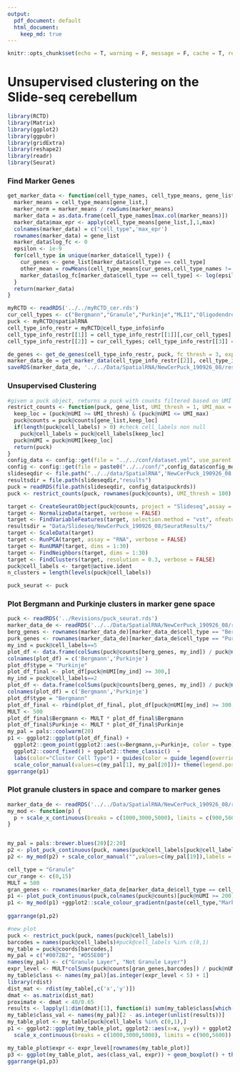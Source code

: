 ```yaml
---
output:  
  pdf_document: default
  html_document:
    keep_md: true
---
```


```r
knitr::opts_chunk$set(echo = T, warning = F, message = F, cache = T, results = 'hide')
```

# Unsupervised clustering on the Slide-seq cerebellum

```r
library(RCTD)
library(Matrix)
library(ggplot2)
library(ggpubr)
library(gridExtra)
library(reshape2)
library(readr)
library(Seurat)
```

### Find Marker Genes

```r

get_marker_data <- function(cell_type_names, cell_type_means, gene_list) {
  marker_means = cell_type_means[gene_list,]
  marker_norm = marker_means / rowSums(marker_means)
  marker_data = as.data.frame(cell_type_names[max.col(marker_means)])
  marker_data$max_epr <- apply(cell_type_means[gene_list,],1,max)
  colnames(marker_data) = c("cell_type",'max_epr')
  rownames(marker_data) = gene_list
  marker_data$log_fc <- 0
  epsilon <- 1e-9
  for(cell_type in unique(marker_data$cell_type)) {
    cur_genes <- gene_list[marker_data$cell_type == cell_type]
    other_mean = rowMeans(cell_type_means[cur_genes,cell_type_names != cell_type])
    marker_data$log_fc[marker_data$cell_type == cell_type] <- log(epsilon + cell_type_means[cur_genes,cell_type]) - log(epsilon + other_mean)
  }
  return(marker_data)
}

myRCTD <- readRDS('../../myRCTD_cer.rds')
cur_cell_types <- c("Bergmann","Granule","Purkinje","MLI1","Oligodendrocytes")
puck <- myRCTD@spatialRNA
cell_type_info_restr = myRCTD@cell_type_info$info
cell_type_info_restr[[1]] = cell_type_info_restr[[1]][,cur_cell_types]
cell_type_info_restr[[2]] = cur_cell_types; cell_type_info_restr[[3]] = length(cur_cell_types)

de_genes <- get_de_genes(cell_type_info_restr, puck, fc_thresh = 3, expr_thresh = .0001, MIN_OBS = 3)
marker_data_de = get_marker_data(cell_type_info_restr[[2]], cell_type_info_restr[[1]], de_genes)
saveRDS(marker_data_de, '../../Data/SpatialRNA/NewCerPuck_190926_08/results/marker_data_de_standard.RDS')
```

### Unsupervised Clustering

```r
#given a puck object, returns a puck with counts filtered based on UMI threshold and gene list
restrict_counts <- function(puck, gene_list, UMI_thresh = 1, UMI_max = 20000) {
  keep_loc = (puck@nUMI >= UMI_thresh) & (puck@nUMI <= UMI_max)
  puck@counts = puck@counts[gene_list,keep_loc]
  if(length(puck@cell_labels) > 0) #check cell_labels non null
    puck@cell_labels = puck@cell_labels[keep_loc]
  puck@nUMI = puck@nUMI[keep_loc]
  return(puck)
}
config_data <- config::get(file = "../../conf/dataset.yml", use_parent = FALSE)
config <- config::get(file = paste0("../../conf/",config_data$config_mode,".yml"), use_parent = FALSE)
slideseqdir <- file.path("../../data/SpatialRNA",'NewCerPuck_190926_08')
resultsdir = file.path(slideseqdir,"results")
puck = readRDS(file.path(slideseqdir, config_data$puckrds))
puck <- restrict_counts(puck, rownames(puck@counts), UMI_thresh = 100)

target <- CreateSeuratObject(puck@counts, project = "Slideseq",assay = "RNA",min.cells = 0,min.features = 0,names.field = 1,names.delim = "_",meta.data = NULL)
target <- NormalizeData(target, verbose = FALSE)
target <- FindVariableFeatures(target, selection.method = "vst", nfeatures = 2000, verbose = FALSE)
resultsdir = "Data/Slideseq/NewCerPuck_190926_08/SeuratResults/"
target <- ScaleData(target)
target <- RunPCA(target, assay = "RNA", verbose = FALSE)
target <- RunUMAP(target, dims = 1:30)
target <- FindNeighbors(target, dims = 1:30)
target <- FindClusters(target, resolution = 0.3, verbose = FALSE)
puck@cell_labels <- target@active.ident
n_clusters = length(levels(puck@cell_labels))

puck_seurat <- puck
```

### Plot Bergmann and Purkinje clusters in marker gene space

```r
puck <- readRDS('../Revisions/puck_seurat.rds')
marker_data_de <- readRDS('../../Data/SpatialRNA/NewCerPuck_190926_08/results/marker_data_de_standard.RDS')
berg_genes <- rownames(marker_data_de)[marker_data_de$cell_type == "Bergmann"]
purk_genes <- rownames(marker_data_de)[marker_data_de$cell_type == "Purkinje"]
my_ind = puck@cell_labels==5
plot_df <- data.frame(colSums(puck@counts[berg_genes, my_ind]) / puck@nUMI[my_ind], colSums(puck@counts[purk_genes, my_ind]) / puck@nUMI[my_ind])
colnames(plot_df) = c('Bergmann','Purkinje')
plot_df$type = "Purkinje"
plot_df_final <- plot_df[puck@nUMI[my_ind] >= 300,]
my_ind = puck@cell_labels==2
plot_df <- data.frame(colSums(puck@counts[berg_genes, my_ind]) / puck@nUMI[my_ind], colSums(puck@counts[purk_genes, my_ind]) / puck@nUMI[my_ind])
colnames(plot_df) = c('Bergmann','Purkinje')
plot_df$type = "Bergmann"
plot_df_final <- rbind(plot_df_final, plot_df[puck@nUMI[my_ind] >= 300,])
MULT <- 500
plot_df_final$Bergmann <- MULT * plot_df_final$Bergmann
plot_df_final$Purkinje <- MULT * plot_df_final$Purkinje
my_pal = pals::coolwarm(20)
p1 <- ggplot2::ggplot(plot_df_final) + 
  ggplot2::geom_point(ggplot2::aes(x=Bergmann,y=Purkinje, color = type),alpha = 0.2,size=1) + 
  ggplot2::coord_fixed() + ggplot2::theme_classic()  +
  labs(color="Cluster Cell Type") + guides(color = guide_legend(override.aes = list(size = 3,alpha=1))) + 
  scale_color_manual(values=c(my_pal[1], my_pal[20]))+ theme(legend.position="top") + xlab('Bergmann Markers') + ylab('Purkinje Markers') + scale_x_continuous(breaks = c(0,30,60), limits = c(0,60)) + scale_y_continuous(breaks = c(0,20,40), limits = c(0,40))
ggarrange(p1)
```

### Plot granule clusters in space and compare to marker genes

```r
marker_data_de <- readRDS('../../Data/SpatialRNA/NewCerPuck_190926_08/results/marker_data_de_standard.RDS')
my_mod <- function(p) {
  p + scale_x_continuous(breaks = c(1000,3000,5000), limits = c(900,5600)) + scale_y_continuous(breaks = c(1000,3000,5000), limits = c(1000,4900))+ theme(legend.position="top") + geom_segment(aes(x = 1300, y = 1700, xend = 1684.6, yend = 1700), color = "black")+  theme(axis.title.x=element_blank(),axis.text.x=element_blank(),axis.ticks.x=element_blank(), axis.title.y=element_blank(),axis.text.y=element_blank(),axis.ticks.y=element_blank())
}


my_pal = pals::brewer.blues(20)[2:20]
p2 <- plot_puck_continuous(puck, names(puck@cell_labels[puck@cell_labels == 0 | puck@cell_labels == 1]),  factor(puck@nUMI/puck@nUMI), ylimit = c(0,1))
p2 <- my_mod(p2) + scale_color_manual("",values=c(my_pal[19]),labels = c("Granule Clusters"))  + guides(color = guide_legend(override.aes = list(size = 3,alpha=1)))

cell_type = "Granule"
cur_range <- c(0,15)
MULT = 500
gran_genes <- rownames(marker_data_de[marker_data_de$cell_type == cell_type,])
p1 <- plot_puck_continuous(puck,colnames(puck@counts)[puck@nUMI >= 200],MULT*colSums(puck@counts[gran_genes,])/puck@nUMI, ylimit = cur_range)
p1 <- my_mod(p1) +ggplot2::scale_colour_gradientn(paste(cell_type,"Markers"), colors = my_pal, limits = cur_range, breaks = cur_range)
 
ggarrange(p1,p2)

#new plot
puck <- restrict_puck(puck, names(puck@cell_labels))
barcodes = names(puck@cell_labels)#puck@cell_labels %in% c(0,1)
my_table = puck@coords[barcodes,]
my_pal = c("#0072B2", "#D55E00")
names(my_pal) <- c("Granule Layer", "Not Granule Layer")
expr_level <- MULT*colSums(puck@counts[gran_genes,barcodes]) / puck@nUMI[barcodes]
my_table$class <- names(my_pal)[as.integer(expr_level < 5) + 1]
library(rdist)
dist_mat <- rdist(my_table[,c('x','y')])
dmat <- as.matrix(dist_mat)
proximate <- dmat < 40/0.65
results <- lapply(1:dim(dmat)[1], function(i) sum(my_table$class[which(proximate[i,])] == "Granule Layer") > 5)
my_table$class_val <- names(my_pal)[2 - as.integer(unlist(results))]
my_table_plot <- my_table[puck@cell_labels %in% c(0,1),]
p1 <- ggplot2::ggplot(my_table_plot, ggplot2::aes(x=x, y=y)) + ggplot2::geom_point(ggplot2::aes(size = .1, shape=19,color=class_val)) + ggplot2::scale_color_manual("",values = my_pal)+ ggplot2::scale_shape_identity() + ggplot2::theme_classic() + ggplot2::scale_size_identity() + coord_fixed() + theme(legend.position="top")+ guides(colour = guide_legend(override.aes = list(size=2)))+ 
  scale_x_continuous(breaks = c(1000,3000,5000), limits = c(900,5600)) + scale_y_continuous(breaks = c(1000,3000,5000), limits = c(1000,4900))+ geom_segment(aes(x = 1300, y = 1700, xend = 1684.6, yend = 1700), color = "black")+  theme(axis.title.x=element_blank(),axis.text.x=element_blank(),axis.ticks.x=element_blank(), axis.title.y=element_blank(),axis.text.y=element_blank(),axis.ticks.y=element_blank())

my_table_plot$expr <- expr_level[rownames(my_table_plot)]
p3 <- ggplot(my_table_plot, aes(class_val, expr)) + geom_boxplot() + theme_classic() + xlab('') + ylab('Granule Marker Expression') #+ scale_x_discrete(breaks = c('Correct', 'Incorrect'), labels = c('Granule Layer','Not Granule Layer')) #granule marker correct incorrect
ggarrange(p1,p3)
```
